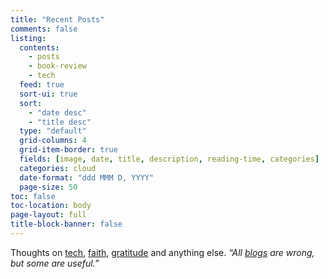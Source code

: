 ```yaml
---
title: "Recent Posts"
comments: false
listing:
  contents: 
    - posts
    - book-review
    - tech
  feed: true
  sort-ui: true
  sort: 
    - "date desc"
    - "title desc"
  type: "default"
  grid-columns: 4
  grid-item-border: true
  fields: [image, date, title, description, reading-time, categories]
  categories: cloud
  date-format: "ddd MMM D, YYYY"
  page-size: 50
toc: false
toc-location: body
page-layout: full
title-block-banner: false
---
```


Thoughts on [tech](tech.qmd), [faith](christianity.qmd), [gratitude](gratitude.qmd) and anything else. _"All [blogs](https://en.wikipedia.org/wiki/All_models_are_wrong) are wrong, but some are useful."_

